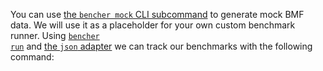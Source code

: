 
You can use [the `bencher mock` CLI subcommand][bencher mock] to generate mock BMF data.
We will use it as a placeholder for your own custom benchmark runner.
Using <code><a href="/docs/explanation/bencher-run/">bencher run</a></code>
and [the `json` adapter][json adapter]
we can track our benchmarks with the following command:

<RunCmdExample />

[bencher mock]: /docs/reference/bencher-metric-format/#bencher-mock
[json adapter]: /docs/explanation/adapters/#-json
